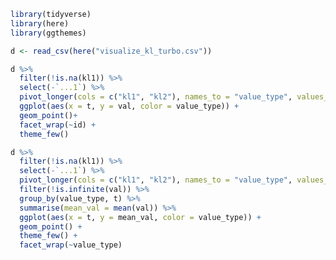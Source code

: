 
```r
library(tidyverse)
library(here)
library(ggthemes)

d <- read_csv(here("visualize_kl_turbo.csv"))
```

```r
d %>% 
  filter(!is.na(kl1)) %>% 
  select(-`...1`) %>% 
  pivot_longer(cols = c("kl1", "kl2"), names_to = "value_type", values_to = "val") %>% 
  ggplot(aes(x = t, y = val, color = value_type)) + 
  geom_point()+ 
  facet_wrap(~id) + 
  theme_few()
```
```r
d %>% 
  filter(!is.na(kl1)) %>% 
  select(-`...1`) %>% 
  pivot_longer(cols = c("kl1", "kl2"), names_to = "value_type", values_to = "val") %>% 
  filter(!is.infinite(val)) %>% 
  group_by(value_type, t) %>% 
  summarise(mean_val = mean(val)) %>% 
  ggplot(aes(x = t, y = mean_val, color = value_type)) + 
  geom_point() + 
  theme_few() + 
  facet_wrap(~value_type)
```

